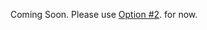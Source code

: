 Coming Soon. Please use [Option #2](/lib/datastore/getting-started.md#option-2-use-amplify-cli).  for now.
